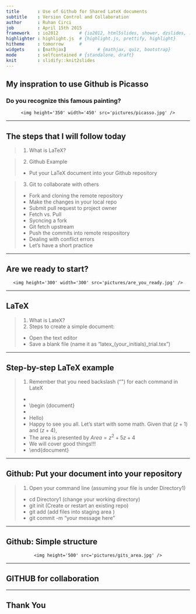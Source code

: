 ```yaml
---
title       : Use of Github for Shared LateX documents
subtitle    : Version Control and Collaboration
author      : Ruhan Circi
job         : April 15th 2015
framework   : io2012        # {io2012, html5slides, shower, dzslides, ...}
highlighter : highlight.js  # {highlight.js, prettify, highlight}
hitheme     : tomorrow      # 
widgets     : [mathjax]            # {mathjax, quiz, bootstrap}
mode        : selfcontained # {standalone, draft}
knit        : slidify::knit2slides
---
```


## My inspration to use Github is Picasso
### Do you recognize this famous painting?

</slide>

<slide class="" id="slide-1" style="background:;">
  <hgroup>
  <article>
<div style='text-align: center;'>
    <img height='350' width='450' src='pictures/picasso.jpg' />
</div>

</article>
</slide>


---

## The steps that I will follow today

> 1. What is LaTeX?

> 2. Github Example  
  - Put your LaTeX document into your Github repository 

> 3. Git to collaborate with others 
  - Fork and cloning the remote repository 
  - Make the changes in your local repo 
  - Submit pull request to project owner 
  - Fetch vs. Pull
  - Sycncing a fork
  - Git fetch upstream 
  - Push the commits into remote respository 
  - Dealing with conflict errors 
  - Let's have a short practice


---


## Are we ready to start? 

</slide>

<slide class="" id="slide-3" style="background:;">
  <hgroup>
  <article>
<div style='text-align: center;'>
    <img height='300' width='300' src='pictures/are_you_ready.jpg' />
</div>

</article>
</slide>



---

## LaTeX 
>1. What is LateX? 
>2. Steps to create a simple document:
  - Open the text editor
  - Save a blank file (name it as "latex_(your_initials)_trial.tex")


---    

## Step-by-step LaTeX example 

>  1. Remember that you need backslash ("\") for each command in LateX
  - \documentclass[11pt]{article}
  - \begin {document}
  - \section {Welcome}
  - \textit(Hello) \underline{from} \textbf{NCME}
  - Happy to see you all. Let's start with some math.  Given that $(z+1)$ and $(z+4)$,         
  - The area is presented by $Area=z^2+5z+4$ 
  - \subsection[10]{context} We will cover good things!!!
  - \end{document}
  


---

## Github: Put your document into your repository   

>  1. Open your command line (assuming your file is under Directory1)
  - cd Directory1 (change your working directory) 
  - git init      (Create or restart an existing repo)
  - git add <file name> (add files into staging area )
  - git commit -m "your message here"


---

## Github: Simple structure


</slide>

<slide class="" id="slide-7" style="background:;">
  <hgroup>
  <article>
<div style='text-align: center;'>
    <img height='500' src='pictures/gits_area.jpg' />
</div>

</article>
</slide>


---



## GITHUB for collaboration



---


## Thank You




   

